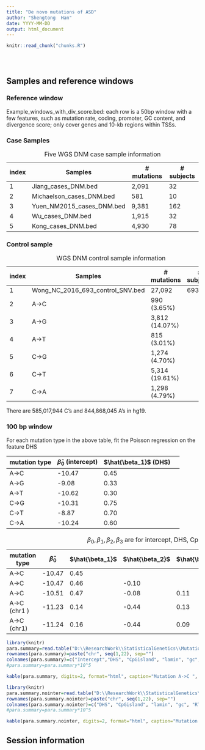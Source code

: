 ```yaml
---
title: "De novo mutations of ASD"
author: "Shengtong  Han"
date: YYYY-MM-DD
output: html_document
---
```


<!-- The file analysis/chunks.R contains chunks that define default settings
shared across the workflowr files. -->
```r
knitr::read_chunk("chunks.R")
```

<!-- Update knitr chunk options -->
```r
```

<!-- Insert the date the file was last updated -->
```r
```

<!-- Insert the code version (Git commit SHA1) if Git repository exists and R
 package git2r is installed -->
```r
```

## Samples and reference windows


### Reference window

Example_windows_with_div_score.bed: each row is a 50bp window with a few features, such as mutation rate, coding, promoter, GC content, and divergence score; only cover genes and 10-kb regions within TSSs. 


### Case Samples 



index    | Samples | \# mutations| \# subjects
----|-------|-------|---
1 | Jiang_cases_DNM.bed | 2,091| 32
2 | Michaelson_cases_DNM.bed |581 | 10
3 | Yuen_NM2015_cases_DNM.bed | 9,381| 162
4 | Wu_cases_DNM.bed | 1,915 | 32
5 | Kong_cases_DNM.bed | 4,930 | 78

Table: Five WGS  DNM case sample information



### Control sample 

index    | Samples | \# mutations| \# subjects
----|-------|-------|---
1 | Wong_NC_2016_693_control_SNV.bed | 27,092|  693
2 | A->C | 990 (3.65%) | 
3 | A->G | 3,812 (14.07%) |
4 | A->T | 815 (3.01%) |
5 | C->G | 1,274 (4.70%) |
6 | C->T | 5,314 (19.61%) |
7 | C->A | 1,298 (4.79%) |
Table:WGS  DNM control sample information 

There are 585,017,944 C's  and 844,868,045 A's in hg19. 


### 100 bp window 

For each mutation type in the above table, fit the Poisson regression on the feature DHS 


mutation type| $\hat{\beta}_0$ (intercept) | $\hat{\beta_1}$ (DHS)
---|-----|-------------|------
 A->C | -10.47 | 0.45
 A->G | -9.08 | 0.33
 A->T | -10.62 | 0.30
 C->G | -10.31 | 0.75
 C->T | -8.87 | 0.70
 C->A | -10.24 | 0.60 

#### 


mutation type| $\hat{\beta}_0$ | $\hat{\beta_1}$  | $\hat{\beta_2}$ | $\hat{\beta_3}$ | $\hat{\beta_4}$ | $\hat{\beta_5}$
---|-----|-------------|------|-----|----|-----| 
A->C |-10.47 | 0.45 | | | | 
 A->C | -10.47 | 0.46 | -0.10 | | |
 A->C | -10.51 | 0.47 | -0.08 | 0.11 | |
 A->C (chr1 )| -11.23 | 0.14 | -0.44 | 0.13| 1.53 |
 A->C (chr1) | -11.24 | 0.16 | -0.44 | 0.09 | 1.62 | -0.87 |
 Table: $\beta_0, \beta_1, \beta_2, \beta_3$ are for intercept, DHS,  CpG island and lamin. 

```r
library(knitr)
para.summary=read.table("D:\\ResearchWork\\StatisticalGenetics\\Mutation-Rate-project\\para.summary2.txt", header=T)[1:22,]
rownames(para.summary)=paste("chr", seq(1,22), sep="")
colnames(para.summary)=c("Intercept","DHS", "CpGisland", "lamin", "gc", "RT")
#para.summary=para.summary*10^5
```

```r
kable(para.summary, digits=2, format="html", caption="Mutation A->C ", align="c")
```


```r
library(knitr)
para.summary.nointer=read.table("D:\\ResearchWork\\StatisticalGenetics\\Mutation-Rate-project\\para.summary2.withoutintercept.txt", header=T)[1:22,]
rownames(para.summary.nointer)=paste("chr", seq(1,22), sep="")
colnames(para.summary.nointer)=c("DHS", "CpGisland", "lamin", "gc", "RT")
#para.summary=para.summary*10^5
```

```r
kable(para.summary.nointer, digits=2, format="html", caption="Mutation A->C without intercept", align="c")
```


## Session information


<!-- Insert the session information into the document -->
```r
```
